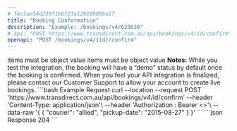 ```yaml
---
# fec5ae54d239f1bbf23a12010989ba17
title: "Booking Conformation"
description: "Example: /bookings/v4/623630"
# api: "POST https://www.transdirect.com.au/api/bookings/v4/id/confirm"
openapi: "POST /bookings/v4/{id}/confirm"
---
```

<ParamField body="courier" type="string">
items must be object value 
</ParamField>
<ParamField body="pickup-date" type="date">
items must be object value 
</ParamField>
<b>Notes:</b> While you test the integration, the booking will have a “demo” status by default once the booking is confirmed. When you feel your API integration is finalized, please contact our Customer Support to allow your account to create live bookings.
<RequestExample>
```bash Example Request
curl --location --request POST 'https://www.transdirect.com.au/api/bookings/v4/id/confirm'
--header 'Content-Type: application/json'\
--header 'Authorization : Bearer <>'\
--data-raw '{
   {
  "courier": "allied",
  "pickup-date": "2015-08-27"
}
}'
``` 
</RequestExample>   
<ResponseExample>
```json Response
 204
```
</ResponseExample>